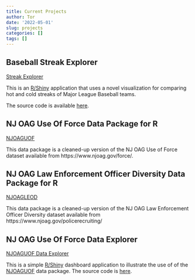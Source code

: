 ```yaml
---
title: Current Projects
author: Tor
date: '2022-05-01'
slug: projects
categories: []
tags: []
---
```

## Baseball Streak Explorer
[Streak Explorer](https://shiny.tor-gu.com/streak-explorer) 

This is an [R/Shiny](https://shiny.rstudio.com/) application that uses a novel visualization for comparing hot and cold streaks of Major League Baseball teams.

The source code is available [here](https://github.com/tor-gu/streakexplorer).

## NJ OAG Use Of Force Data Package for R
[NJOAGUOF](https://github.com/tor-gu/njoaguof/blob/main/README.md)

This data package is a cleaned-up version of the NJ OAG Use of Force dataset available from https://www.njoag.gov/force/.

## NJ OAG Law Enforcement Officer Diversity Data Package for R
[NJOAGLEOD](https://github.com/tor-gu/njoagleod#readme)

This data package is a cleaned-up version of the NJ OAG Law Enforcement Officer Diversity dataset available from https://www.njoag.gov/policerecruiting/

## NJ OAG Use Of Force Data Explorer
[NJOAGUOF Data Explorer](https://shiny.tor-gu.com/njoaguof/)

This is a simple [R/Shiny](https://shiny.rstudio.com/) dashboard application to illustrate the use of
of the [NJOAGUOF](https://github.com/tor-gu/njoaguof/blob/main/README.md) data package.  The source code is [here](https://github.com/tor-gu/njoaguofdash).
